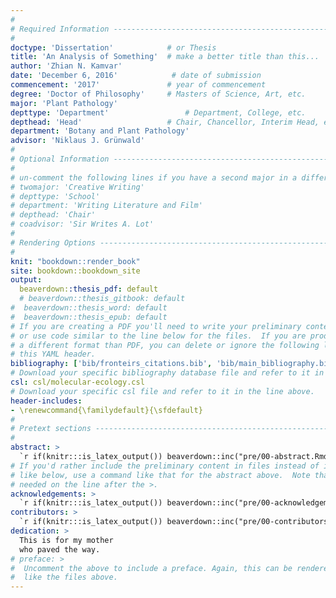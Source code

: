 ```yaml
---
#
# Required Information --------------------------------------------------------
#
doctype: 'Dissertation'            # or Thesis
title: 'An Analysis of Something'  # make a better title than this...
author: 'Zhian N. Kamvar'
date: 'December 6, 2016'            # date of submission
commencement: '2017'               # year of commencement
degree: 'Doctor of Philosophy'     # Masters of Science, Art, etc. 
major: 'Plant Pathology'
depttype: 'Department'                 # Department, College, etc.
depthead: 'Head'                   # Chair, Chancellor, Interim Head, etc.
department: 'Botany and Plant Pathology'
advisor: 'Niklaus J. Grünwald'
#
# Optional Information --------------------------------------------------------
#
# un-comment the following lines if you have a second major in a different dept.
# twomajor: 'Creative Writing'
# depttype: 'School'
# department: 'Writing Literature and Film'
# depthead: 'Chair'
# coadvisor: 'Sir Writes A. Lot'
#
# Rendering Options -----------------------------------------------------------
#
knit: "bookdown::render_book"
site: bookdown::bookdown_site
output: 
  beaverdown::thesis_pdf: default
  # beaverdown::thesis_gitbook: default
#  beaverdown::thesis_word: default
#  beaverdown::thesis_epub: default
# If you are creating a PDF you'll need to write your preliminary content here 
# or use code similar to the line below for the files.  If you are producing in 
# a different format than PDF, you can delete or ignore the following lines in 
# this YAML header.
bibliography: ['bib/fronteirs_citations.bib', 'bib/main_bibliography.bib']
# Download your specific bibliography database file and refer to it in the line above.
csl: csl/molecular-ecology.csl
# Download your specific csl file and refer to it in the line above.
header-includes:
- \renewcommand{\familydefault}{\sfdefault}
#
# Pretext sections ------------------------------------------------------------
#
abstract: >
  `r if(knitr:::is_latex_output()) beaverdown::inc("pre/00-abstract.Rmd")`
# If you'd rather include the preliminary content in files instead of inline
# like below, use a command like that for the abstract above.  Note that a tab is 
# needed on the line after the >.
acknowledgements: >
  `r if(knitr:::is_latex_output()) beaverdown::inc("pre/00-acknowledgements.Rmd")`
contributors: > 
  `r if(knitr:::is_latex_output()) beaverdown::inc("pre/00-contributors.Rmd")`
dedication: >
  This is for my mother 
  who paved the way.
# preface: >  
#  Uncomment the above to include a preface. Again, this can be rendered much
#  like the files above.
---
```



